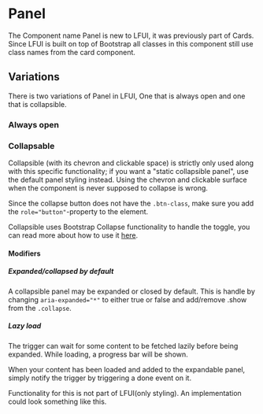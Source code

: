
<Meta of={PanelStories} />

# Panel <Badges of={PanelStories} />

The Component name Panel is new to LFUI, it was previously part of Cards. Since LFUI is built on top of Bootstrap all classes in this component still use class names from the card component.

## Variations

There is two variations of Panel in LFUI, One that is always open and one that is collapsible.

### Always open

<Canvas of={PanelStories.AlwaysOpen} />

### Collapsable

<Canvas of={PanelStories.Collapsed} />

Collapsible (with its chevron and clickable space) is strictly only used along with this specific functionality; if you want a "static collapsible panel", use the default panel styling instead. Using the chevron and clickable surface when the component is never supposed to collapse is wrong.

Since the collapse button does not have the `.btn-class`, make sure you add the `role="button"`-property to the element.

Collapsible uses Bootstrap Collapse functionality to handle the toggle, you can read more about how to use it [here](https://lfds.netlify.app/components/web/supportive-microinteractions/collapse).

#### Modifiers

##### Expanded/collapsed by default

A collapsible panel may be expanded or closed by default. This is handle by changing `aria-expanded="*"` to either true or false and add/remove .show from the `.collapse`.

<Canvas of={PanelStories.Expanded} />

##### Lazy load

<Canvas of={PanelStories.LazyLoad} />

The trigger can wait for some content to be fetched lazily before being expanded. While loading, a progress bar will be shown.

When your content has been loaded and added to the expandable panel, simply notify the trigger by triggering a done event on it.

Functionality for this is not part of LFUI(only styling). An implementation could look something like this.

```javascript
const trigger = document.querySelector('.js-lazytrigger');
const panel = document.querySelector('.js-lazylist');
const template = (data) => `<ul>${data.map((item) => `<li>${item}</li>`).join('\n')}</ul>`;

trigger.addEventListener(
	'click',
	(event) => {
		fetch('//some/service.json')
			.then((res) => res.json())
			.then(template)
			.then((html) => {
				panel.innerHTML = html;
			})
			.then(() => trigger.dispatchEvent(new Event('done')));
	},
	false
);
```
